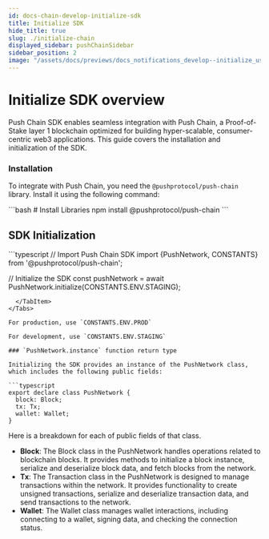 ```yaml
---
id: docs-chain-develop-initialize-sdk
title: Initialize SDK
hide_title: true
slug: ./initialize-chain
displayed_sidebar: pushChainSidebar
sidebar_position: 2
image: "/assets/docs/previews/docs_notifications_develop--initialize_user.png"
---
```


# Initialize SDK overview

Push Chain SDK enables seamless integration with Push Chain, a Proof-of-Stake layer 1 blockchain optimized for building hyper-scalable, consumer-centric web3 applications. This guide covers the installation and initialization of the SDK.

<head>
  <title>{`Initialize SDK | Push Chain | Push Documentation`}</title>
</head>


### Installation

To integrate with Push Chain, you need the `@pushprotocol/push-chain` library. Install it using the following command:

<Tabs className="codetabs" groupId="code-examples">
  <TabItem value="js" attributes={{ className: "codetab js" }} default>
    ```bash
    # Install Libraries
    npm install @pushprotocol/push-chain
    ```
  </TabItem>
</Tabs>


## SDK Initialization

<Tabs className="codetabs" groupId="code-examples">
  <TabItem value="js" attributes={{className: "codetab js"}} default>
```typescript
// Import Push Chain SDK
import {PushNetwork, CONSTANTS} from '@pushprotocol/push-chain';

// Initialize the SDK
const pushNetwork = await PushNetwork.initialize(CONSTANTS.ENV.STAGING);
```
  </TabItem>
</Tabs>

For production, use `CONSTANTS.ENV.PROD`

For development, use `CONSTANTS.ENV.STAGING`

### `PushNetwork.instance` function return type

Initializing the SDK provides an instance of the PushNetwork class, which includes the following public fields:

```typescript
export declare class PushNetwork {
  block: Block;
  tx: Tx;
  wallet: Wallet;
}
```

Here is a breakdown for each of public fields of that class.
- **Block**: The Block class in the PushNetwork handles operations related to blockchain blocks. It provides methods to initialize a block instance, serialize and deserialize block data, and fetch blocks from the network.
- **Tx**: The Transaction class in the PushNetwork is designed to manage transactions within the network. It provides functionality to create unsigned transactions, serialize and deserialize transaction data, and send transactions to the network.
- **Wallet**: The Wallet class manages wallet interactions, including connecting to a wallet, signing data, and checking the connection status.
